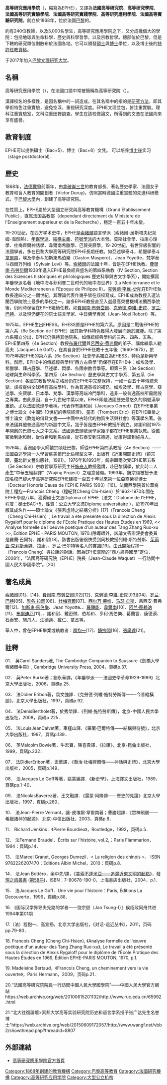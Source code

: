 {{多個問題|
{{Expert|time=2011-06-07}}
{{trivia|time=2011-06-07}}
}}
'''高等研究應用學院'''（{{lang-fr|École pratique des hautes études}}，縮寫為EPHE），又譯為'''法國高等研究院'''、'''高等研究學院'''、'''法國高等研究實驗學院'''、'''法國高等研究實踐學院'''、'''高等研究應用學院'''、'''法國高等實驗研究院'''，創立於1868年，位於法國[[巴黎|巴黎]]的{{le|大型公立機構|Grands établissements}}。

約有240位教師，以及3,000名學生，高等研究應用學院之下，又分成幾個大的學院：包括地球與生命科學，歷史與科學哲學，以及宗教哲學。總部位於巴黎，但是下轄的研究單位則散布於法國各地。它可以頒發[[碩士|碩士]]與[[博士|博士]]學位，以及博士後的[[特許任教資格|特許任教資格]]。

于2017年加入[[巴黎文理研究大学|巴黎文理研究大学]]。

==名稱==
高等研究應用學院（{{lang|fr|École pratique des hautes études}}），在法國口語中常被簡稱為高等研究院（{{lang-fr|Hautes Études}}）。

漢譯校名的多樣性，是因名稱中的{{lang-fr|pratique}}一詞造成。在其名稱中的{{lang|fr|pratique}}指的是[[研究方法|研究方法]]，即其學術特色注重實驗，避免空浮，重視研究深度。EPHE文理並包，皆注重實驗。理科注重實驗室，文科注重田野調查。學生在該校做論文，所得到的文憑在法國向來享有盛譽。

==教育制度==
EPHE可以提供碩士（Bac+5）、博士（Bac+8）文凭。 可以培养[[博士後|博士後]]实习（stage postdoctoral).

==歷史==

1868年，[[法德戰爭|法德戰爭]]前兩年，由[[拿破崙三世|拿破崙三世]]的教育部長、著名歷史學家、法國女子教育和盲人教育的開創者{{link-fr|維克多·杜慧|Victor Duruy}}（Victor Duruy)，仿照當時德國注重實驗的先進科研模式，于[[巴黎大學|巴黎大學]]內，創建了高等研究院。

在性質上，EPHE屬於大型國立研究與高等教育機構（Grand Établissement Public），直属法国高教部（dependant directement du Ministère de l'Enseignement supérieur et de la Recherche），穩定一百五十年未變。

19-20世纪，在西方学术史中，EPHE是[[索緒爾|索緒爾]]語言學派（索緒爾-居斯塔夫纪尧姆-海然熱）、[[年鑑學派|年鑑學派]]、[[結構主義|結構主義]]、[[符號學|符號學派]]的大本營。莫斯社會學、拉康心理學、杜梅齊爾神話學、韋爾南希臘學、巴贊突厥學，19-20世紀，有世界級影響的法國學者，多在巴黎大學高等研究院EPHE長期任教。如亞述學泰斗{{le|蒲德侯|Jean Bottero}}，希臘學泰斗[[韋爾南|韋爾南]]，埃及學泰斗加斯東馬伯樂（Gaston Maspero）、Jean Yoyotte，梵学泰斗西爾万列维（Sylvain Levi）等。[[弗迪南·德·索緒爾|索緒爾]]的法國十年，皆是在EPHE執教。[[費爾南·布勞岱爾|費爾南·布勞岱爾]]1938年進入EPHE最負經典盛名的第四系執教（IV Section, Section des Sciences historiques et philologiques  歷史科學與古文字學系），開始撰寫年鑒學派名著《地中海与菲利普二世时代的地中海世界》（La Mediterranee et le Monde Mediterraneen a l'Epoque de Philippe II）。[[克勞德·李維-史陀|克勞德·李維-史陀]]在EPHE執教長達四分之一個世紀，其理論代表作幾乎皆在該校寫成。EPHE成為教授入選法蘭西學院院士最多的學校之一。諸多EPHE教授直至入選最高榮譽機構法蘭西學院後，仍同時保留在EPHE繼續任教。如[[費爾南·布勞岱爾|費爾南·布勞岱爾]]、[[克勞德·李維-史陀|克勞德·李維-史陀]]、[[罗兰·巴特|罗兰·巴特]]、以及現仍健在的院士語言學家{{link-fr|海然熱|Claude Hagege}}、中日佛學專家{{link-fr|羅禪能|Jean-Noël Robert}}（Jean-Noel Robert）等。

1975年，EPHE生出EHESS。EHESS原是EPHE的第六系。原因是二戰後EPHE的第六系（6e Section de l'EPHE）因其新學科特色獲得大發展而過於臃腫。除了第六系獨立分出，EPHE仍保持其他院系。如傳統經典學科的三系、四系、五系。EPHE第四系（4e Section）教授[[布羅代爾|布羅代爾]]與[[呂西安·費弗爾|呂西安·費弗爾]]的弟子、講席繼承人勒高夫（Jacques Le Goff），在其自身於EPHE任教十五年後（1960-1975），於1975年將EPHE的第六系（6e Section）社會學系獨立為EHESS，特色是新興學科。然而，EPHE中的傳統經典學科“西方古典學”仍保存在EPHE中：如埃及學、希臘學、拜占庭學、亞述學、閃學、各國宗教哲學等。即第三系（3e Section）地球與生命科學系、第四系（4e Section）歷史學與古文字學系、第五系（5e Section）各國宗教哲學系之格局仍在EPHE中完整保持，一如一百五十年傳統未變。該校提供全球稀有高端學科，作為普通高校的補充。如埃及學、拜占庭學、亞述學、突厥學、日本學、梵學、漢學等高端冷門學科，遠非一般普通高校所需開設之專業。由此原因，自十九世紀中葉以來，EPHE即是法國歷史最悠久的頭號漢學重鎮。尤以法國敦煌學著稱。代表作有謝和耐（Jacques Gernet）在EPHE畢業之博士論文《中國5-10世紀的寺院經濟》、童丕（Trombert Eric）在EPHE畢業之博士論文《敦煌的借貸文書——中國中古時代的物質生活與社會》等漢學名著。後來法國其他普通高校的新設中文系，幾乎皆是由EPHE教授所創立。如謝和耐1975年開創的巴黎七大之中文系。法國過去頭號漢學家幾乎都在EPHE畢業執教。從戴密微到謝和耐，從伯希和到馬伯樂，從石泰安到汪德邁，從康得謨到施舟人。

1976年，香港國學大師饒宗頤赴巴黎，師從EPHE第四系教授（4e Section）——法國亞述學第一人{{le|蒲德侯|Jean Bottero}}學習蘇美爾巴比倫楔型文字，出版有《近東開闢史詩》（饒宗頤，臺北新文豐出版社，1991）。1976年和1993年，饒宗頤兩次受EPHE第五系（5e Section）宗教哲學系研究主任[[施舟人|施舟人]]教授邀請，赴巴黎講學，於此時二人產生“中華五經翻譯”（Wujing Project）之理念發願。1993年，饒宗頤被授予法国名校巴黎大學高等研究院EPHE建校一百五十年以來第一位亞裔榮譽博士（Docteur Honoris Causa de l'EPHE PARIS 1993）[16]。法蘭西學院首位華裔院士程抱一Francois Cheng（程紀賢Cheng Chi-hsien）於1962-1970年間在EPHE學習八年，獲得碩士文憑Diploma of EPHE（法文：Diplome de l'EPHE，程度：碩士BAC+5，性質：公立大學文憑[https://fr.wikipedia.org/wiki/Dipl%C3%B4me_universitaire Diplome universitaire] {{Wayback|url=https://fr.wikipedia.org/wiki/Dipl%C3%B4me_universitaire |date=20131012070642 }}），於1970年出版其成名作——碩士論文《張若虛詩之結構分析》[17]（Francois Cheng （Cheng Chi-Hsien）, Le travail a ete presente sous la direction de Alexis Rygaloff pour le diplome de l'Ecole Pratique des Hautes Etudes en 1969, << Analyse formelle de l'oeuvre poetique d'un auteur des Tang Zhang Ruo-xu >>, Edition EPHE - PARIS MOUTON, 1970.)除導師外，該論文答辯評委會委員是羅蘭·巴爾特、謝和耐[18]。該書出版後很快受到同校教授列維·斯特勞斯、[[茱莉亚·克莉斯蒂娃|茱莉亚·克莉斯蒂娃]]、拉康、{{le|格雷玛斯|Algirdas Julien Greimas}}、罗兰·巴尔特等名人的賞識[19]。由此開始程抱一（Francois Cheng）與拉康的對話。因為EPHE濃厚的“西方經典國學”定位，2008年，“法國高等研究院（EPHE）院長（Jean-Claude Waquet）一行訪問中國人民大學國學院”。[20]

==著名成員==
[[弗迪南·德·索緒爾|索緒爾]][01]、{{le|蒲德侯|Jean Bottero}}[14]、[[費爾南·布勞岱爾|費爾南·布勞岱爾]][02][12]、[[克勞德·李維-史陀|克勞德·李維-史陀]][03][04]、[[罗兰·巴特|罗兰·巴特]][05]、[[雅各·拉岡|雅各·拉岡]][06]、[[杜梅齊爾|杜梅齊爾]][07]、[[西尔万·莱维|西尔万·莱维]]、[[马瑟·牟斯|马瑟·牟斯]]、呂西安·費弗爾[12]、[[加斯東·馬伯樂|加斯東·馬伯樂]]、Jean Yoyotte、{{le|海然熱|Claude Hagège}}、[[羅禪能|羅禪能]]、[[韋爾南|韋爾南]][10]、[[阿兰·图赖讷|阿兰·图赖讷]][11]、[[布爾迪厄|布爾迪厄]][11]、{{le|路易·巴贊|Louis Bazin}}、謝和耐、戴密微、伯希和、亨利·馬伯樂、葛蘭言、康德谟、石泰安、施舟人、汪德邁、戴仁、童丕等。

華人中，曾在EPHE畢業或執教者：[[程抱一|程抱一]][17]、[[饒宗頤|饒宗頤]][16]、[[張廣達|張廣達]][21]。

== 註釋 ==
{{Reflist}}
01．  英Carol Sanders著, The Cambridge Companion to Saussure《劍橋大學索緒爾手冊》, Cambridge University Press, 2004，頁碼p.37.

02．  英Peter Burke著；劉永華譯。《年鑒學派——法國史學革命1929-1989》北京大學出版社，2006，頁碼p.25．

03．  法Didier Eribon著，袁文強譯．《克勞德·列維·施特勞斯傳——-今昔縱橫談》，北京大學出版社，1997，頁碼p.92．

04．  法DenisBertholet著，於秀榮譯．《列維·施特勞斯傳》，北京-中國人民大學出版社，2008，頁碼p.225．

05．  法LouisJeanCalvet著，車槿山譯．《羅蘭·巴爾特傳——結構與符號》，北京大學出版社，1997，頁碼p.139.．

06．  英Malcolm Bowie著，牛宏寶，陳喜貴譯．《拉康》，北京-昆侖出版社，1999，頁碼p.232．

07．  法DidierEribon著，孟華譯．《喬治·杜梅齊爾傳——神話與史詩》，北京大學出版社，2005，頁碼p.149．

08．  法Jacques Le Goff等著，姚蒙編譯．《新史學》，上海譯文出版社，1989，頁碼pp.1-40．

09．  法NicolasBaverez著，王文融譯．《雷蒙·阿隆傳——歷史的見證》北京大學出版社，1997，頁碼p.260．

10．  法Jean-Pierre Vernant，讓-皮埃爾·韋爾南著；曹勝超譯．《眾神飛颺——希臘諸神的起源》．北京-中信出版社，2003，頁碼p.8．

11．  Richard Jenkins．《Pierre Bourdieu》，Routledge，1992，頁碼p.5．

12． 法Fernand Braudel．Écrits sur l'histoire, vol.2,：Paris Flammarion，1994：頁碼p.14．

13．  法Marcel Granet, Georges Dumezil．< La religion des chinois >． ISBN 9782226207470：Éditions Albin Michel，2010：頁碼p.8.

14． 法Jean Bottéro，余中先/譯，《[[美索不達米亞：兩河流域的文明曙光|美索不達米亞——追溯近東文明的起點]]》，[[發現之旅叢書|發現之旅叢書]] ([[發現之旅叢書簡化字版書目列表|第58冊]])，ISBN：7-80678-190-0，上海書店出版社，2004，p.1.

15．  法Jacques Le Goff．Une vie pour l'histoire：Paris, Éditions La Decouverte，1996，頁碼p.88．

16.  《国际汉学界导夫先路的学者——饶宗颐（Jao Tsung-I）》侯绍政同舟共进1994年第01期

17.（法）程抱一、高宣扬，北京大学出版社，《对话-远近丛书》，2011，页码pp.79-80．

18.  Francois Cheng (Cheng Chi-Hsien),  《Analyse formelle de l'œuvre poétique d'un auteur des Tang Zhang Ruo-xu》, Le travail a été présenté sous la direction de Alexis Rygaloff pour le diplôme de l'École Pratique des Hautes Études en 1969, Édition EPHE-PARIS MOUTON, 1970, p.1.

19.  Madeleine Bertaud，《Francois Cheng, un cheminement vers la vie ouverte》，Paris Hermann，2009，页码p.21．

20.“法國高等研究院院長一行訪問中國人民大學國學院”——中國人民大學官方網站https://web.archive.org/web/20100615201132/http://www.ruc.edu.cn/65992.html

21.“北大往復論壇>索邦大学高等实验研究院历史和语言学系授予张广达先生名誉博士”https://web.archive.org/web/20150609172057/http://www.wangf.net/vbb2/showthread.php?threadid=8807

==外部連結==
*[http://www.ephe.sorbonne.fr/ 高等研究應用學院官方首頁] {{Wayback|url=http://www.ephe.sorbonne.fr/ |date=20080924151738 }}

{{巴黎文理研究大学}}
{{法国公立科学、文化和专业机构}}

{{DEFAULTSORT:Ecole Pratique des Hautes Etudes}}

[[Category:1868年創建的教育機構|Category:1868年創建的教育機構]]
[[Category:巴黎高等教育|Category:巴黎高等教育]]
[[Category:法國研究機構|Category:法國研究機構]]
[[Category:高等研究应用学院|Category:高等研究应用学院]]
[[Category:大型公立机构|Category:大型公立机构]]